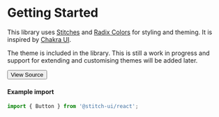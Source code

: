 

# Getting Started

<Meta title="Getting Started" />

This library uses [Stitches](https://stitches.dev/docs/introduction) and [Radix Colors](https://www.radix-ui.com/docs/colors/palette-composition/the-scales) for styling and theming. It is inspired by [Chakra UI](https://chakra-ui.com/).

The theme is included in the library. This is still a work in progress and support for extending and customising themes will be added later.

[<Button size='medium'>View Source</Button>](https://github.com/smurph7/stitch-ui)

#### Example import

```javascript
import { Button } from '@stitch-ui/react';
```

